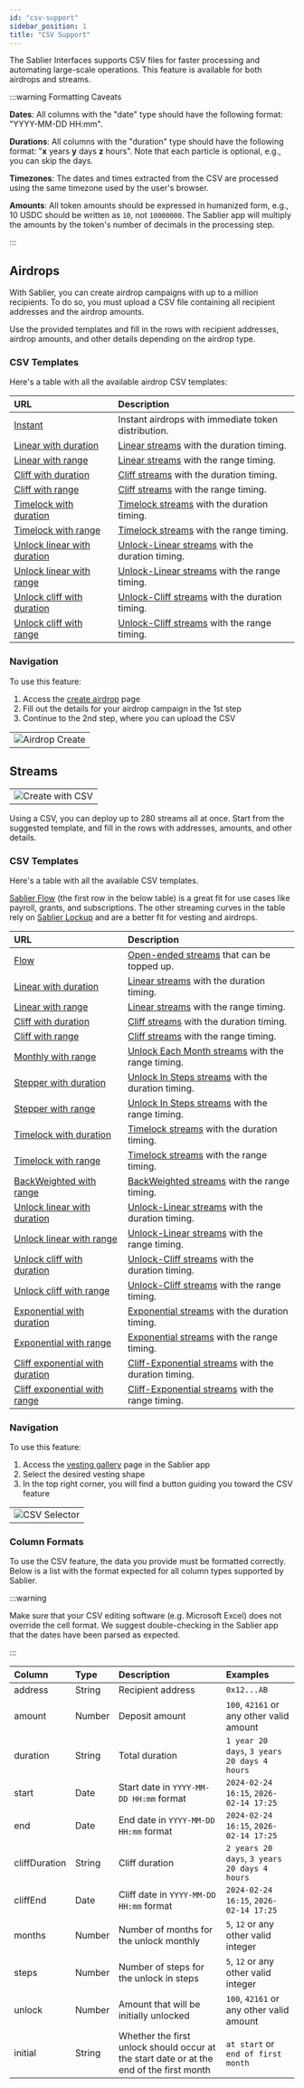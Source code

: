 ```yaml
---
id: "csv-support"
sidebar_position: 1
title: "CSV Support"
---
```


The Sablier Interfaces supports CSV files for faster processing and automating large-scale operations. This feature is
available for both airdrops and streams.

:::warning Formatting Caveats

**Dates**: All columns with the "date" type should have the following format: "YYYY-MM-DD HH:mm".

**Durations**: All columns with the "duration" type should have the following format: "**x** years **y** days **z**
hours". Note that each particle is optional, e.g., you can skip the days.

**Timezones**: The dates and times extracted from the CSV are processed using the same timezone used by the user's
browser.

**Amounts**: All token amounts should be expressed in humanized form, e.g., 10 USDC should be written as `10`, not
`10000000`. The Sablier app will multiply the amounts by the token's number of decimals in the processing step.

:::

## Airdrops

With Sablier, you can create airdrop campaigns with up to a million recipients. To do so, you must upload a CSV file
containing all recipient addresses and the airdrop amounts.

Use the provided templates and fill in the rows with recipient addresses, airdrop amounts, and other details depending on the airdrop type.

### CSV Templates

Here's a table with all the available airdrop CSV templates:

| URL                                                                                                           | Description                                                                                      |
| :------------------------------------------------------------------------------------------------------------ | :----------------------------------------------------------------------------------------------- |
| [Instant](https://files.sablier.com/templates/airdrop-instant-template.csv)                                   | Instant airdrops with immediate token distribution.                                              |
| [Linear with duration](https://files.sablier.com/templates/airdrop-linear-duration-template.csv)              | [Linear streams](/concepts/lockup/stream-shapes#linear) with the duration timing.                |
| [Linear with range](https://files.sablier.com/templates/airdrop-linear-range-template.csv)                    | [Linear streams](/concepts/lockup/stream-shapes#linear) with the range timing.                   |
| [Cliff with duration](https://files.sablier.com/templates/airdrop-cliff-duration-template.csv)                | [Cliff streams](/concepts/lockup/stream-shapes#cliff-unlock) with the duration timing.           |
| [Cliff with range](https://files.sablier.com/templates/airdrop-cliff-range-template.csv)                      | [Cliff streams](/concepts/lockup/stream-shapes#cliff-unlock) with the range timing.              |
| [Timelock with duration](https://files.sablier.com/templates/airdrop-timelock-duration-template.csv)          | [Timelock streams](/concepts/lockup/stream-shapes#timelock) with the duration timing.            |
| [Timelock with range](https://files.sablier.com/templates/airdrop-timelock-range-template.csv)                | [Timelock streams](/concepts/lockup/stream-shapes#timelock) with the range timing.               |
| [Unlock linear with duration](https://files.sablier.com/templates/airdrop-unlockLinear-duration-template.csv) | [Unlock-Linear streams](/concepts/lockup/stream-shapes#initial-unlock) with the duration timing. |
| [Unlock linear with range](https://files.sablier.com/templates/airdrop-unlockLinear-range-template.csv)       | [Unlock-Linear streams](/concepts/lockup/stream-shapes#initial-unlock) with the range timing.    |
| [Unlock cliff with duration](https://files.sablier.com/templates/airdrop-unlockCliff-duration-template.csv)   | [Unlock-Cliff streams](/concepts/lockup/stream-shapes#cliff-unlock) with the duration timing.    |
| [Unlock cliff with range](https://files.sablier.com/templates/airdrop-unlockCliff-range-template.csv)         | [Unlock-Cliff streams](/concepts/lockup/stream-shapes#cliff-unlock) with the range timing.       |

### Navigation

To use this feature:

1. Access the [create airdrop](https://app.sablier.com/airdrops/create) page
2. Fill out the details for your airdrop campaign in the 1st step
3. Continue to the 2nd step, where you can upload the CSV

|                                                       |
| ----------------------------------------------------- |
| ![Airdrop Create](/screenshots/airdrop-create-2.webp) |

## Streams

|                                                       |
| ----------------------------------------------------- |
| ![Create with CSV](/screenshots/create-with-csv.webp) |

Using a CSV, you can deploy up to 280 streams all at once. Start from the suggested template, and fill in the rows with
addresses, amounts, and other details.

### CSV Templates

Here's a table with all the available CSV templates.

[Sablier Flow](/concepts/use-cases#sablier-flow) (the first row in the below table) is a great fit for use cases like
payroll, grants, and subscriptions. The other streaming curves in the table rely on
[Sablier Lockup](/concepts/use-cases#sablier-lockup) and are a better fit for vesting and airdrops.

| URL                                                                                                           | Description                                                                                             |
| :------------------------------------------------------------------------------------------------------------ | :------------------------------------------------------------------------------------------------------ |
| [Flow](https://files.sablier.com/templates/flow-template.csv)                                                 | [Open-ended streams](/concepts/flow/overview#total-debt) that can be topped up.                         |
| [Linear with duration](https://files.sablier.com/templates/linear-duration-template.csv)                      | [Linear streams](/concepts/lockup/stream-shapes#linear) with the duration timing.                       |
| [Linear with range](https://files.sablier.com/templates/linear-range-template.csv)                            | [Linear streams](/concepts/lockup/stream-shapes#linear) with the range timing.                          |
| [Cliff with duration](https://files.sablier.com/templates/2025-02/cliff-duration-template.csv)                | [Cliff streams](/concepts/lockup/stream-shapes#cliff-unlock) with the duration timing.                  |
| [Cliff with range](https://files.sablier.com/templates/2025-02/cliff-range-template.csv)                      | [Cliff streams](/concepts/lockup/stream-shapes#cliff-unlock) with the range timing.                     |
| [Monthly with range](https://files.sablier.com/templates/monthly-range-template.csv)                          | [Unlock Each Month streams](/concepts/lockup/stream-shapes#unlock-monthly) with the range timing.       |
| [Stepper with duration](https://files.sablier.com/templates/2025-02/unlockSteps-duration-template.csv)        | [Unlock In Steps streams](/concepts/lockup/stream-shapes#unlock-in-steps) with the duration timing.     |
| [Stepper with range](https://files.sablier.com/templates/2025-02/unlockSteps-range-template.csv)              | [Unlock In Steps streams](/concepts/lockup/stream-shapes#unlock-in-steps) with the range timing.        |
| [Timelock with duration](https://files.sablier.com/templates/timelock-duration-template.csv)                  | [Timelock streams](/concepts/lockup/stream-shapes#timelock) with the duration timing.                   |
| [Timelock with range](https://files.sablier.com/templates/timelock-range-template.csv)                        | [Timelock streams](/concepts/lockup/stream-shapes#timelock) with the range timing.                      |
| [BackWeighted with range](https://files.sablier.com/templates/backWeighted-range-template.csv)                | [BackWeighted streams](/concepts/lockup/stream-shapes) with the range timing.                           |
| [Unlock linear with duration](https://files.sablier.com/templates/unlockLinear-duration-template.csv)         | [Unlock-Linear streams](/concepts/lockup/stream-shapes#initial-unlock) with the duration timing.        |
| [Unlock linear with range](https://files.sablier.com/templates/unlockLinear-range-template.csv)               | [Unlock-Linear streams](/concepts/lockup/stream-shapes#initial-unlock) with the range timing.           |
| [Unlock cliff with duration](https://files.sablier.com/templates/2025-02/unlockCliff-duration-template.csv)   | [Unlock-Cliff streams](/concepts/lockup/stream-shapes#cliff-unlock) with the duration timing.           |
| [Unlock cliff with range](https://files.sablier.com/templates/2025-02/unlockCliff-range-template.csv)         | [Unlock-Cliff streams](/concepts/lockup/stream-shapes#cliff-unlock) with the range timing.              |
| [Exponential with duration](https://files.sablier.com/templates/exponential-duration-template.csv)            | [Exponential streams](/concepts/lockup/stream-shapes#exponential) with the duration timing.             |
| [Exponential with range](https://files.sablier.com/templates/exponential-range-template.csv)                  | [Exponential streams](/concepts/lockup/stream-shapes#exponential) with the range timing.                |
| [Cliff exponential with duration](https://files.sablier.com/templates/exponentialCliff-duration-template.csv) | [Cliff-Exponential streams](/concepts/lockup/stream-shapes#cliff-exponential) with the duration timing. |
| [Cliff exponential with range](https://files.sablier.com/templates/exponentialCliff-range-template.csv)       | [Cliff-Exponential streams](/concepts/lockup/stream-shapes#cliff-exponential) with the range timing.    |

### Navigation

To use this feature:

1. Access the [vesting gallery](https://app.sablier.com/vesting/gallery/) page in the Sablier app
2. Select the desired vesting shape
3. In the top right corner, you will find a button guiding you toward the CSV feature

|                                                        |
| ------------------------------------------------------ |
| ![CSV Selector](/screenshots/create-csv-selector.webp) |

### Column Formats

To use the CSV feature, the data you provide must be formatted correctly. Below is a list with the format expected for
all column types supported by Sablier.

:::warning

Make sure that your CSV editing software (e.g. Microsoft Excel) does not override the cell format. We suggest
double-checking in the Sablier app that the dates have been parsed as expected.

:::

| Column        | Type   | Description                                                                              | Examples                                     |
| :------------ | :----- | :--------------------------------------------------------------------------------------- | :------------------------------------------- |
| address       | String | Recipient address                                                                        | `0x12...AB`                                  |
| amount        | Number | Deposit amount                                                                           | `100`, `42161` or any other valid amount     |
| duration      | String | Total duration                                                                           | `1 year 20 days`, `3 years 20 days 4 hours`  |
| start         | Date   | Start date in `YYYY-MM-DD HH:mm` format                                                  | `2024-02-24 16:15`, `2026-02-14 17:25`       |
| end           | Date   | End date in `YYYY-MM-DD HH:mm` format                                                    | `2024-02-24 16:15`, `2026-02-14 17:25`       |
| cliffDuration | String | Cliff duration                                                                           | `2 years 20 days`, `3 years 20 days 4 hours` |
| cliffEnd      | Date   | Cliff date in `YYYY-MM-DD HH:mm` format                                                  | `2024-02-24 16:15`, `2026-02-14 17:25`       |
| months        | Number | Number of months for the unlock monthly                                                  | `5`, `12` or any other valid integer         |
| steps         | Number | Number of steps for the unlock in steps                                                  | `5`, `12` or any other valid integer         |
| unlock        | Number | Amount that will be initially unlocked                                                   | `100`, `42161` or any other valid amount     |
| initial       | String | Whether the first unlock should occur at the start date or at the end of the first month | `at start` or `end of first month`           |
